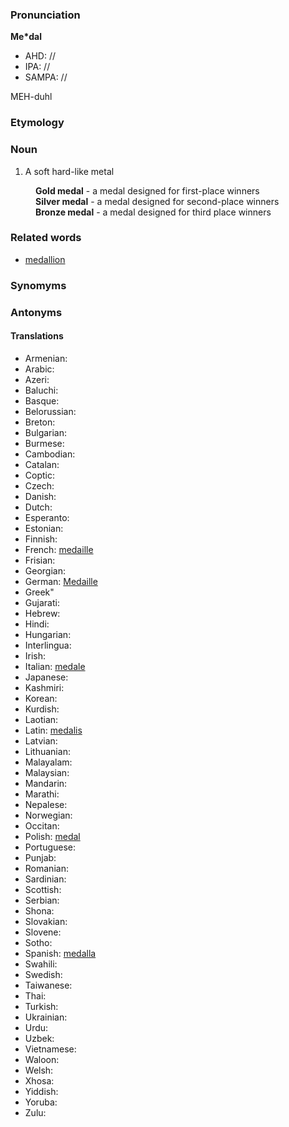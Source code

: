 ===Pronunciation===

'''Me*dal'''
*AHD: //
*IPA: //
*SAMPA: //
MEH-duhl
===Etymology===

=== Noun ===

#A soft hard-like metal
:'''Gold medal''' - a medal designed for first-place winners
:'''Silver medal''' - a medal designed for second-place winners
:'''Bronze medal''' - a medal designed for third place winners
===Related words===
*[[medallion]]
===Synomyms===
===Antonyms===
====Translations====
*Armenian:
*Arabic:
*Azeri:
*Baluchi:
*Basque:
*Belorussian:
*Breton:
*Bulgarian:
*Burmese:
*Cambodian:
*Catalan:
*Coptic:
*Czech:
*Danish:
*Dutch:
*Esperanto:
*Estonian:
*Finnish:
*French: [[medaille]]
*Frisian:
*Georgian:
*German: [[Medaille]]
*Greek"
*Gujarati:
*Hebrew:
*Hindi:
*Hungarian:
*Interlingua:
*Irish:
*Italian: [[medale]]
*Japanese:
*Kashmiri:
*Korean:
*Kurdish:
*Laotian:
*Latin: [[medalis]]
*Latvian:
*Lithuanian:
*Malayalam:
*Malaysian:
*Mandarin:
*Marathi:
*Nepalese:
*Norwegian:
*Occitan:
*Polish: [[medal]]
*Portuguese:
*Punjab:
*Romanian:
*Sardinian:
*Scottish:
*Serbian:
*Shona:
*Slovakian:
*Slovene:
*Sotho:
*Spanish: [[medalla]]
*Swahili:
*Swedish:
*Taiwanese:
*Thai:
*Turkish:
*Ukrainian:
*Urdu:
*Uzbek:
*Vietnamese:
*Waloon:
*Welsh:
*Xhosa:
*Yiddish:
*Yoruba:
*Zulu: